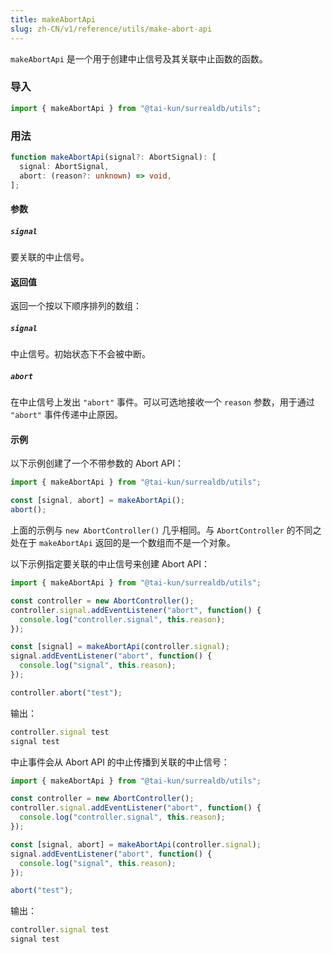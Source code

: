 ```yaml
---
title: makeAbortApi
slug: zh-CN/v1/reference/utils/make-abort-api
---
```


`makeAbortApi` 是一个用于创建中止信号及其关联中止函数的函数。

### 导入

```ts
import { makeAbortApi } from "@tai-kun/surrealdb/utils";
```

### 用法

```ts
function makeAbortApi(signal?: AbortSignal): [
  signal: AbortSignal,
  abort: (reason?: unknown) => void,
];
```

#### 参数

##### `signal`

要关联的中止信号。

#### 返回值

返回一个按以下顺序排列的数组：

##### `signal`

中止信号。初始状态下不会被中断。

##### `abort`

在中止信号上发出 `"abort"` 事件。可以可选地接收一个 `reason` 参数，用于通过 `"abort"` 事件传递中止原因。

#### 示例

以下示例创建了一个不带参数的 Abort API：

```ts
import { makeAbortApi } from "@tai-kun/surrealdb/utils";

const [signal, abort] = makeAbortApi();
abort();
```

上面的示例与 `new AbortController()` 几乎相同。与 `AbortController` 的不同之处在于 `makeAbortApi` 返回的是一个数组而不是一个对象。

以下示例指定要关联的中止信号来创建 Abort API：

```ts
import { makeAbortApi } from "@tai-kun/surrealdb/utils";

const controller = new AbortController();
controller.signal.addEventListener("abort", function() {
  console.log("controller.signal", this.reason);
});

const [signal] = makeAbortApi(controller.signal);
signal.addEventListener("abort", function() {
  console.log("signal", this.reason);
});

controller.abort("test");
```

输出：

```js
controller.signal test
signal test
```

中止事件会从 Abort API 的中止传播到关联的中止信号：

```ts
import { makeAbortApi } from "@tai-kun/surrealdb/utils";

const controller = new AbortController();
controller.signal.addEventListener("abort", function() {
  console.log("controller.signal", this.reason);
});

const [signal, abort] = makeAbortApi(controller.signal);
signal.addEventListener("abort", function() {
  console.log("signal", this.reason);
});

abort("test");
```

输出：

```js
controller.signal test
signal test
```
